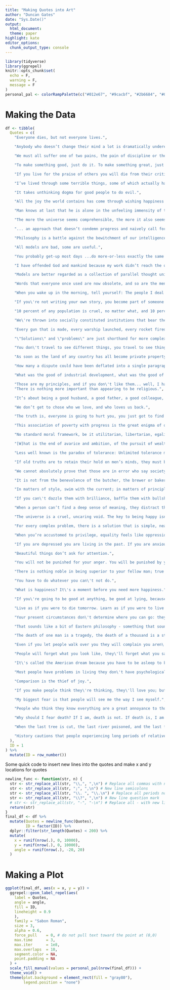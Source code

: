```yaml
---
title: "Making Quotes into Art"
author: "Duncan Gates"
date: "Sys.Date()"
output:
  html_document:
  theme: paper
highlight: kate
editor_options:
  chunk_output_type: console
---
```


```r
library(tidyverse)
library(ggrepel)
knitr::opts_chunk$set(
  echo = F,
  warning = F,
  message = F
)
personal_pal <- colorRampPalette(c("#012e67", "#9cacbf", "#2b6684", "#032e42", "#0a1417"))
```

# Making the Data

```r
df <- tibble(
  Quotes = c(
    "Everyone dies, but not everyone lives.",

    "Anybody who doesn’t change their mind a lot is dramatically underestimating the complexity of the world we live in.",

    "We must all suffer one of two pains, the pain of discipline or the pain of regret.",

    "To make something good, just do it. To make something great, just re-do it, re-do it, re-do it. The secret to making fine things is in remaking them.",

    "If you live for the praise of others you will die from their criticism.",

    "I’ve lived through some terrible things, some of which actually happened.",

    "It takes unthinking dogma for good people to do evil.",

    "All the joy the world contains has come through wishing happiness for others. All the misery the world contains has come through wanting pleasure for oneself.",

    "Man knows at last that he is alone in the unfeeling immensity of the universe, out of which he has emerged only by chance.",

    "The more the universe seems comprehensible, the more it also seems pointless.",

    "... an approach that doesn’t condemn progress and naively call for a return to an outmoded way of life, and yet doesn’t blindly agree that progress in terms of annual economic growth and technological developments, is indispensable for human happiness.",

    "Philosophy is a battle against the bewitchment of our intelligence by means of language",

    "All models are bad, some are useful.",

    "You probably get-up most days ...do more-or-less exactly the same things ...over-and-over ...days and weeks fade into months and years ...and before you know it the years have faded into decades ...decades become half-a-century and you realise half your life has faded into just memories ...did you love enough? was you loved? ...were your dreams fulfilled? ...did you do all you wished to do?",

    "I have offended God and mankind because my work didn’t reach the quality it should have.",

    "Models are better regarded as a collection of parallel thought universes you can explore. Each universe should be consistent, but the actual financial and human world, unlike the world of matter, is going to be infinitely more complex than any model we make of it. We are trying to shoehorn the real world into one of the models to see how useful of an approximation it is.",

    "Words that everyone once used are now obsolete, and so are the men whose names were once on everyone\'s lips: Camillus, Caeso, Volesus, Dentatus, and to a lesser degree Scipio and Cato, and yes, even Augustus, Hadrian, and Antoninus are less spoken of now than they were in their own days. For all things fade away, become the stuff of legend, and are soon buried in oblivion. Mind you, this is true only for those who blazed once like bright stars in the firmament, but for the rest, as soon as a few clods of earth cover their corpses, they are \'out of sight, out of mind.\' In the end, what would you gain from everlasting remembrance? Absolutely nothing. So what is left worth living for? This alone: justice in thought, goodness in action, speech that cannot deceive, and a disposition glad of whatever comes, welcoming it as necessary, as familiar, as flowing from the same source and fountain as yourself.",

    "When you wake up in the morning, tell yourself: The people I deal with today will be meddling, ungrateful, arrogant, dishonest, jealous, and surly. They are like this because they can\'t tell good from evil. But I have seen the beauty of good, and the ugliness of evil, and have recognized that the wrongdoer has a nature related to my own—not of the same blood or birth, but the same mind, and possessing a share of the divine.",

    "If you\'re not writing your own story, you become part of someone else\'s.",

    "10 percent of any population is cruel, no matter what, and 10 percent is merciful, no matter what, and the remaining 80 percent can be moved in either direction.",

    "We\'re thrown into socially constituted institutions that bear the imprints of historical struggles, relations of power, technologies, & contingencies; freedom & equality can only be coaxed out of this murk by opportunistic use of well-chosen institutional levers.",

    "Every gun that is made, every warship launched, every rocket fired signifies, in the final sense, a theft from those who hunger and are not fed, those who are cold and are not clothed.",

    "\"Solutions\" and \"problems\" are just shorthand for more complex concepts of social welfare and endogenous collective action.",

    "You don\'t travel to see different things, you travel to see things differently.",

    "As soon as the land of any country has all become private property, the landlords, like all other men, love to reap where they never sowed, and demand a rent even for its natural produce. …[the laborer] must give up to the landlord a portion of what his labour either collects or produces. This portion, or, what comes to the same thing, the price of this portion, constitutes the rent of land ....",

    "How many a dispute could have been deflated into a single paragraph if the disputants had dared to define their terms.",

    "What was the good of industrial development, what was the good of all the technological innovations, toil, and population movements if, after half a century of industrial growth, the condition of the masses was still just as miserable before...",

    "Those are my principles, and if you don\'t like them... well, I have others.",
    "There is nothing more important than appearing to be religious.",

    "It’s about being a good husband, a good father, a good colleague, a good member of the community. Everything else pales by comparison. The accumulation of material goods is a waste, and the waste is typified by our financial system.",

    "We don’t get to chose who we love, and who loves us back.",

    "The truth is, everyone is going to hurt you, you just got to find the ones worth suffering for.",

    "This association of poverty with progress is the great enigma of our times. It is the central fact from which spring industrial, social, and political difficulties that perplex the world, and which statesmanship and philanthropy and education grapple in vain.",

    "No standard moral framework, be it utilitarian, libertarian, egalitarian, Rawlsian, Christian, or any other well-developed perspective, regards people from foreign lands as less entitled to exercise their rights—or as inherently possessing less moral worth—than people lucky to have been born in the right place at the right time.",

    "[W]hat is the end of avarice and ambition, of the pursuit of wealth, of power, and pre-eminence? Is it to supply the necessities of nature? The wages of the meanest labourer can supply them... [W]hy should those who have been educated in the higher ranks of life, regard it as worse than death, to be reduced to live, even without labour, upon the same simple fare with him, to dwell under the same lowly roof, and to be clothed in the same humble attire? From whence, then, arises that emulation which runs through all the different ranks of men, and what are the advantages which we propose by that great purpose of human life which we call bettering our condition? To be observed, to be attended to, to be taken notice of with sympathy, complacency, and approbation, are all the advantages which we can propose to derive from it. It is the vanity, not the ease, or the pleasure, which interests us.",

    "Less well known is the paradox of tolerance: Unlimited tolerance must lead to the disappearance of tolerance. If we extend unlimited tolerance even to those who are intolerant, if we are not prepared to defend a tolerant society against the onslaught of the intolerant, then the tolerant will be destroyed, and tolerance with them. — In this formulation, I do not imply, for instance, that we should always suppress the utterance of intolerant philosophies; as long as we can counter them by rational argument and keep them in check by public opinion, suppression would certainly be unwise. But we should claim the right to suppress them if necessary even by force; for it may easily turn out that they are not prepared to meet us on the level of rational argument, but begin by denouncing all argument; they may forbid their followers to listen to rational argument, because it is deceptive, and teach them to answer arguments by the use of their fists or pistols. We should therefore claim, in the name of tolerance, the right not to tolerate the intolerant.",

    "If old truths are to retain their hold on men’s minds, they must be restated in the language and concepts of successive generations. What at one time are their most effective expressions gradually become so worn with use that they cease to carry definite meaning. The underlying ideas may be as valid as ever, but the words, even when they refer to problems that are still with us, no longer convey the same conviction.",

    "We cannot absolutely prove that those are in error who say society has reached a turning point – that we have seen our best days. But so said all who came before us and with just as much apparent reason. ... On what principle is it that with nothing but improvement behind us, we are to expect nothing but deterioration before us?",

    "It is not from the benevolence of the butcher, the brewer or baker that we expect our dinner, but from their regard to their own interest.",

    "In matters of style, swim with the current; in matters of principle, stand like a rock.",

    "If you can\'t dazzle them with brilliance, baffle them with bullshit.",

    "When a person can’t find a deep sense of meaning, they distract themselves with pleasure.",

    "The universe is a cruel, uncaring void. The key to being happy isn\'t a search for meaning. It\'s to keep yourself busy with unimportant nonsense, and eventually you\'ll be dead.",

    "For every complex problem, there is a solution that is simple, neat, and wrong.",

    "When you’re accustomed to privilege, equality feels like oppression.",

    "If you are depressed you are living in the past. If you are anxious you are living in the future. If you are at peace you are living in the present.",

    "Beautiful things don’t ask for attention.",

    "You will not be punished for your anger. You will be punished by your anger.",

    "There is nothing noble in being superior to your fellow man; true nobility is being superior to your former self.",

    "You have to do whatever you can\'t not do.",

    "What is happiness? It\'s a moment before you need more happiness.",

    "If you\'re going to be good at anything, be good at lying, because if you\'re good at lying, you\'re good at everything.",

    "Live as if you were to die tomorrow. Learn as if you were to live forever.",

    "Your present circumstances don\'t determine where you can go: they merely determine where you start.",

    "That sounds like a bit of Eastern philosophy - something that sounds profound precisely because it has no meaning.",

    "The death of one man is a tragedy, the death of a thousand is a statistic.",

    "Even if you let people walk over you they will complain you aren\'t flat enough.",

    "People will forget what you look like, they\'ll forget what you said, but they\'ll never forget how you made them feel.",

    "It\'s called the American dream because you have to be asleep to believe in it.",

    "Most people have problems in living they don\'t have psychological problems.",

    "Comparison is the thief of joy.",

    "If you make people think they\'re thinking, they\'ll love you; but if you really make them think, they\'ll hate you.",

    "My biggest fear is that people will see me the way I see myself.",

    "People who think they know everything are a great annoyance to those of us who do.",

    "Why should I fear death? If I am, death is not. If death is, I am not. Why should I fear that which cannot exist when I do?",

    "When the last tree is cut, the last river poisoned, and the last fish dead, we will discover that we can\'t eat money.",

    "History cautions that people experiencing long periods of relative stability are prone to excess."
  ),
  ID = 1
) %>%
  mutate(ID = row_number())
```

Some quick code to insert new lines into the quotes and make x and y locations for quotes

```r
newline_func <- function(str, n) {
  str <- str_replace_all(str, "\\,", ",\n") # Replace all commas with new line after comma
  str <- str_replace_all(str, ";", ",\n") # New line semicolons
  str <- str_replace_all(str, "\\. ", "\\.\n") # Replace all periods not at the end of the string with new line after period
  str <- str_replace_all(str, "\\?", ",\n") # New line question mark
  # str <- str_replace_all(str, "-", "-\n") # Replace all - with new line after dash
  return(str)
}
final_df <- df %>%
  mutate(Quotes = newline_func(Quotes),
         ID = factor(ID)) %>%
  dplyr::filter(str_length(Quotes) < 200) %>%
  mutate(
    x = runif(nrow(.), 0, 10000),
    y = runif(nrow(.), 0, 10000),
    angle = runif(nrow(.), -20, 20)
  )
```


# Making a Plot

```r
ggplot(final_df, aes(x = x, y = y)) +
  ggrepel::geom_label_repel(aes(
    label = Quotes,
    angle = angle,
    fill = ID,
    lineheight = 0.9
    ),
    family = "Sabon Roman",
    size = 3,
    alpha = 0.6,
    force_pull    = 0, # do not pull text toward the point at (0,0)
    max.time      = 3,
    max.iter      = 1e8,
    max.overlaps  = 10,
    segment.color = NA,
    point.padding = NA
  ) +
  scale_fill_manual(values = personal_pal(nrow(final_df))) +
  theme_void() +
  theme(plot.background = element_rect(fill = "gray80"),
        legend.position = "none")
```
